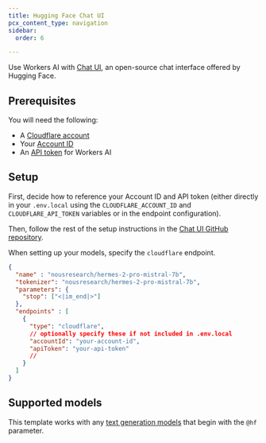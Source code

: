 ```yaml
---
title: Hugging Face Chat UI
pcx_content_type: navigation
sidebar:
  order: 6

---
```


Use Workers AI with [Chat UI](https://github.com/huggingface/chat-ui?tab=readme-ov-file#text-embedding-models), an open-source chat interface offered by Hugging Face.

## Prerequisites

You will need the following:

* A [Cloudflare account](https://dash.cloudflare.com)
* Your [Account ID](/fundamentals/setup/find-account-and-zone-ids/)
* An [API token](/workers-ai/get-started/rest-api/#1-get-api-token-and-account-id) for Workers AI

## Setup

First, decide how to reference your Account ID and API token (either directly in your `.env.local` using the `CLOUDFLARE_ACCOUNT_ID` and `CLOUDFLARE_API_TOKEN` variables or in the endpoint configuration).

Then, follow the rest of the setup instructions in the [Chat UI GitHub repository](https://github.com/huggingface/chat-ui?tab=readme-ov-file#text-embedding-models).

When setting up your models, specify the `cloudflare` endpoint.

```json
{
  "name" : "nousresearch/hermes-2-pro-mistral-7b",
  "tokenizer": "nousresearch/hermes-2-pro-mistral-7b",
  "parameters": {
    "stop": ["<|im_end|>"]
  },
  "endpoints" : [
    {
      "type": "cloudflare",
      // optionally specify these if not included in .env.local
      "accountId": "your-account-id",
      "apiToken": "your-api-token"
      //
    }
  ]
}
```

## Supported models

This template works with any [text generation models](/workers-ai/models/) that begin with the `@hf` parameter.

